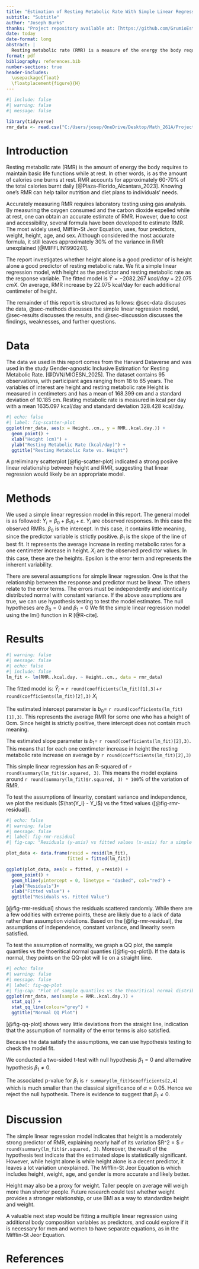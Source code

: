 ```yaml
---
title: "Estimation of Resting Metabolic Rate With Simple Linear Regression"
subtitle: "Subtitle"
author: "Joseph Burks"
thanks: "Project repository available at: [https://github.com/GrumioEstCoquus/MATH261A-project1](https://github.com/GrumioEstCoquus/MATH261A-project1)."
date: today
date-format: long
abstract: |
  Resting metabolic rate (RMR) is a measure of the energy the body requires to maintain basic life functions. People can use RMR to better tailor diet and nutrition plans, but obtaining an accurate measurement requires laboratory-based tests. In this report, we developed a predictive equation using data from 95 observations, ranging from 18 to 65 years old. We used simple linear regression with height as the predictor variable: RMR = -2082.267 + 22.075(height) with 𝑅^2 = 0.469. We found height is a moderately accurate predictor of RMR. However, our model explains less of the variation of RMR than more well-established formulas.
format: pdf
bibliography: references.bib
number-sections: true
header-includes:
  \usepackage{float}
  \floatplacement{figure}{H}
---
```


```r
#| include: false
#| warning: false
#| message: false

library(tidyverse)
rmr_data <- read.csv("C:/Users/josep/OneDrive/Desktop/Math_261A/Project_1/MATH261A-project1/data/rmr_data.csv")
```

# Introduction {#sec-introduction}

Resting metabolic rate (RMR) is the amount of energy the body requires to maintain basic life functions while at rest. In other words, is as the amount of calories one burns at rest. RMR accounts for approximately 60-70% of the total calories burnt daily [@Plaza-Florido_Alcantara_2023]. Knowing one’s RMR can help tailor nutrition and diet plans to individuals' needs.

Accurately measuring RMR requires laboratory testing using gas analysis. By measuring the oxygen consumed and the carbon dioxide expelled while at rest, one can obtain an accurate estimate of RMR. However, due to cost and accessibility, several formula have been developed to estimate RMR. The most widely used, Mifflin-St Jeor Equation, uses, four predictors, weight, height, age, and sex. Although considered the most accurate formula, it still leaves approximately 30% of the variance in RMR unexplained [@MIFFLIN1990241]. 

The report investigates whether height alone is a good predictor of is height alone a good predictor of resting metabolic rate.
We fit a simple linear regression model, with height as the predictor and resting metabolic rate as the response variable. The fitted model is $\hat{Y} = -2082.267\mbox{ } kcal/day+22.075 \mbox{ }cm X$. On average, RMR increase by 22.075 kcal/day for each additional centimeter of height.

The remainder of this report is structured as follows: @sec-data discuses the data, @sec-methods discusses the simple linear regression model, @sec-results discusses the results, and @sec-discussion discusses the findings, weaknesses, and further questions. 


# Data {#sec-data}

The data we used in this report comes from the Harvard Dataverse and was used in the study  Gender-agnostic Inclusive Estimation for Resting Metabolic Rate. [@DVN/MIOESN_2025]. The dataset contains 95 observations, with  participant ages ranging from 18 to 65 years. The variables of interest are height and resting metabolic rate Height is measured in centimeters and has a mean of 168.399 cm and a standard deviation of 10.185 cm. Resting metabolic rate is measured in kcal per day with a mean 1635.097 kcal/day and standard deviation 328.428 kcal/day.


```r
#| echo: false
#| label: fig-scatter-plot
ggplot(rmr_data, aes(x = Height..cm., y = RMR..kcal.day.)) +
  geom_point() +
  xlab("Height (cm)") +
  ylab("Resting Metabolic Rate (kcal/day)") +
  ggtitle("Resting Metabolic Rate vs. Height")
```


A preliminary scatterplot [@fig-scatter-plot] indicated a strong posiive linear relationship between height and RMR, suggesting that linear regression would likely be an appropriate model.

# Methods {#sec-methods}

We used a simple linear regression model in this report. The general model is as followed: $Y_i = \beta_0 + \beta_1x_i +\varepsilon$. $Y_i$ are observed responses. In this case the observed RMRs. $\beta_0$ is the intercept. In this case, it contains little meaning, since the predictor variable is strictly positive. $\beta_1$ is the slope of the line of best fit. It represents the average increase in resting metabolic rates for a one centimeter increase in height. $X_i$ are the observed predictor values. In this case, these are the heights. Epsilon is the error term and represents the inherent variability.

There are several assumptions for simple linear regression. One is that the relationship between the response and predictor must be linear. The others relate to the error terms. The errors must be independently and identically distributed normal with constant variance.
If the above assumptions are true, we can use hypothesis testing to test the model estimates. The null hypotheses are $\beta_0=0$ and $\beta_1 = 0$
We fit the simple linear regression model using the lm() function in R [@R-cite].

# Results {#sec-results}

```r
#| warning: false
#| message: false
#| echo: false
#| include: false
lm_fit <- lm(RMR..kcal.day. ~ Height..cm., data = rmr_data)
```

The fitted model is:
$\hat{Y}_i$ =
`r round(coefficients(lm_fit)[1],3)`+`r round(coefficients(lm_fit)[2],3)` $X_i$

The estimated intercept parameter is $b_0=$ `r round(coefficients(lm_fit)[1],3)`. This represents the average RMR for some one who has a height of 0cm. Since height is strictly positive, there intercept does not contain much meaning.

The estimated slope parameter is $b_1=$ `r round(coefficients(lm_fit)[2],3)`. This means that for each one centimeter increase in height the resting metabolic rate increase on average by `r round(coefficients(lm_fit)[2],3)`


This simple linear regression has an R-squared of `r round(summary(lm_fit)$r.squared, 3)`. This means the model explains around `r round(summary(lm_fit)$r.squared, 3) * 100 `% of the variation of RMR.

To test the assumptions of linearity, constant variance and independence, we plot the residuals ($\hat{Y_i} - Y_i$) vs the fitted values ([@fig-rmr-residual]).



```r
#| echo: false
#| warning: false
#| message: false
#| label: fig-rmr-residual
#| fig-cap: "Residuals (y-axis) vs fitted values (x-axis) for a simple linear regression model with resting metabolic rate (kcal/day) as the response and height (cm) as the predictor"

plot_data <- data.frame(resid = resid(lm_fit),
                       fitted = fitted(lm_fit))

ggplot(plot_data, aes(x = fitted, y =resid)) +
  geom_point() +
  geom_hline(yintercept = 0, linetype = "dashed", col="red") +
  ylab("Residuals")+
  xlab("Fitted value") +
  ggtitle("Residuals vs. Fitted Value")
```

[@fig-rmr-residual] shows the residuals scattered randomly. While there are a few oddities with extreme points, these are likely due to a lack of data rather than assumption violations. Based on the [@fig-rmr-residual], the assumptions of independence, constant variance, and linearity seem satisfied.


To test the assumption of normality, we graph a QQ plot, the sample quantiles vs the thoeritical normal quanties ([@fig-qq-plot]). If the data is normal, they points on the QQ-plot will lie on a straight liine.

```r
#| echo: false
#| warning: false
#| message: false
#| label: fig-qq-plot
#| fig-cap: "Plot of sample quantiles vs the theoritical normal distribution quantiles"
ggplot(rmr_data, aes(sample = RMR..kcal.day.)) +
  stat_qq() +
  stat_qq_line(colour="grey") +
  ggtitle("Normal QQ Plot")
```

[@fig-qq-plot] shows very little deviations from the straight line, indication that the assumption of normality of the error terms is also satisfied.

Because the data satisfy the assumptions, we can use hypothesis testing to check the model fit.

We conducted a two-sided t-test with null hypothesis $\beta_1=0$ and alternative hypothesis $\beta_1\neq0$. 

The associated p-value for $\beta_1$ is `r summary(lm_fit)$coefficients[2,4]` which is much smaller than the classical significance of $\alpha = 0.05$. Hence we reject the null hypothesis. There is evidence to suggest that $\beta_1\neq 0$. 



# Discussion {#sec-discussion}

The simple linear regression model indicates that height is a moderately strong predictor of RMR, explaining nearly half of its variation  $R^2 = $ `r round(summary(lm_fit)$r.squared, 3)`. Moreover, the result of the hypothesis test indicate that the estimated slope is statistically significant. However, while height alone is while height alone is a decent predictor, it leaves a lot variation unexplained. The Mifflin-St Jeor Equation is which includes height, weight, age, and gender is more accurate and likely better. 

Height may also be a proxy for weight. Taller people on average will weigh more than shorter people. Future research could test whether weight provides a stronger relationship, or use BMI as a way to standardize height and weight.

A valuable next step would be fitting a multiple linear regression using additional body composition variables as predictors, and could explore if it is necessary for men and women to have separate equations, as in the Mifflin-St Jeor Equation. 

# References
